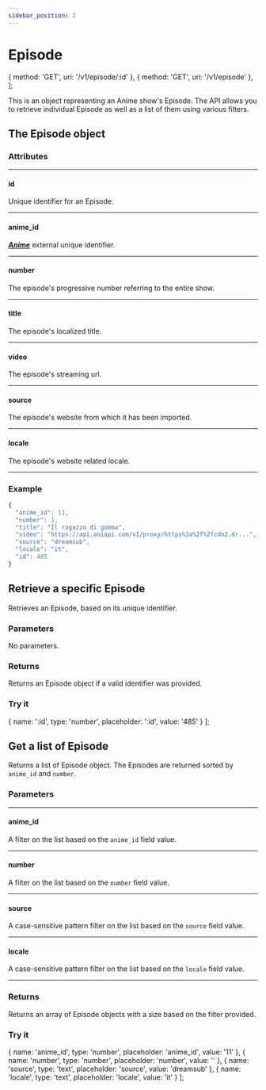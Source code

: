 ```yaml
---
sidebar_position: 2
---
```


# Episode


  { method: 'GET', uri: '/v1/episode/:id' },
  { method: 'GET', uri: '/v1/episode' },
];

This is an object representing an Anime show's Episode.
The API allows you to retrieve individual Episode as well as a list of them using various filters.

<ApiCodeBlock title="Endpoints" items={endpoints} />

## The Episode object

### Attributes

---

#### id <Highlight bgColor="#8D46B8" color="white" content="integer" />

Unique identifier for an Episode.

---

#### anime_id <Highlight bgColor="#8D46B8" color="white" content="integer" />

***[Anime](anime)*** external unique identifier.

---

#### number <Highlight bgColor="#8D46B8" color="white" content="integer" />

The episode's progressive number referring to the entire show.

---

#### title <Highlight bgColor="#8D46B8" color="white" content="string" />

The episode's localized title.

---

#### video <Highlight bgColor="#8D46B8" color="white" content="string" />

The episode's streaming url.

---

#### source <Highlight bgColor="#8D46B8" color="white" content="string" />

The episode's website from which it has been imported.

---

#### locale <Highlight bgColor="#8D46B8" color="white" content="string" />

The episode's website related locale.

---

### Example

```js title="Episode object example"
{
  "anime_id": 11,
  "number": 1,
  "title": "Il ragazzo di gomma",
  "video": "https://api.aniapi.com/v1/proxy/https%3a%2f%2fcdn2.dr...",
  "source": "dreamsub",
  "locale": "it",
  "id": 485
}
```

## Retrieve a specific Episode

<ApiCodeBlock items={[endpoints[0]]} />

Retrieves an Episode, based on its unique identifier.

### Parameters

No parameters.

### Returns

Returns an Episode object if a valid identifier was provided.

### Try it

  { name: ':id', type: 'number', placeholder: ':id', value: '485' }
];

<ApiTryIt items={retrieveEpisodeParams} uri={endpoints[0].uri} />

## Get a list of Episode

<ApiCodeBlock items={[endpoints[1]]} />

Returns a list of Episode object.
The Episodes are returned sorted by `anime_id` and `number`.

### Parameters

---

#### anime_id <Highlight bgColor="#8D46B8" color="white" content="integer" /> <Highlight bgColor="rgb(40, 42, 54)" color="white" content="optional" />

A filter on the list based on the `anime_id` field value.

---

#### number <Highlight bgColor="#8D46B8" color="white" content="integer" /> <Highlight bgColor="rgb(40, 42, 54)" color="white" content="optional" />

A filter on the list based on the `number` field value.

---

#### source <Highlight bgColor="#8D46B8" color="white" content="string" /> <Highlight bgColor="rgb(40, 42, 54)" color="white" content="optional" />

A case-sensitive pattern filter on the list based on the `source` field value.

---

#### locale <Highlight bgColor="#8D46B8" color="white" content="string" /> <Highlight bgColor="rgb(40, 42, 54)" color="white" content="optional" />

A case-sensitive pattern filter on the list based on the `locale` field value.

---

### Returns

Returns an array of Episode objects with a size based on the filter provided.

### Try it

  { name: 'anime_id', type: 'number', placeholder: 'anime_id', value: '11' },
  { name: 'number', type: 'number', placeholder: 'number', value: '' },
  { name: 'source', type: 'text', placeholder: 'source', value: 'dreamsub' },
  { name: 'locale', type: 'text', placeholder: 'locale', value: 'it' }
];

<ApiTryIt items={getListEpisodeParams} uri={endpoints[1].uri} />
